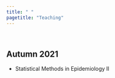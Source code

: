 ```yaml
---
title: " "
pagetitle: "Teaching"
---
```


\
  
## Autumn 2021

* Statistical Methods in Epidemiology II